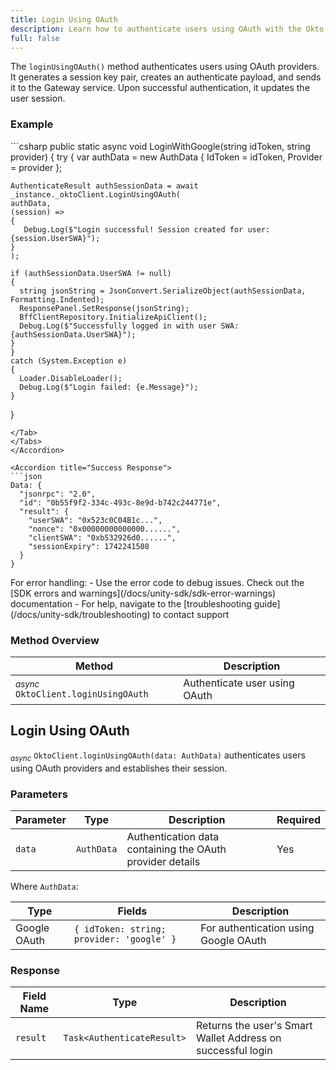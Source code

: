 ```yaml
---
title: Login Using OAuth
description: Learn how to authenticate users using OAuth with the Okto SDK.
full: false
---
```




The `loginUsingOAuth()` method authenticates users using OAuth providers. It generates a session key pair, creates an authenticate payload, and sends it to the Gateway service. Upon successful authentication, it updates the user session.

### Example

<Accordions defaultValue="Usage">
<Accordion title="Usage">
<Tabs items={['C#']}>
<Tab value="C#">
```csharp
public static async void LoginWithGoogle(string idToken, string provider)
{
  try
  {
    var authData = new AuthData
    {
      IdToken = idToken,
      Provider = provider
    };

    AuthenticateResult authSessionData = await _instance._oktoClient.LoginUsingOAuth(
    authData,
    (session) =>
    {
       Debug.Log($"Login successful! Session created for user: {session.UserSWA}");
    }
    );

    if (authSessionData.UserSWA != null)
    {
      string jsonString = JsonConvert.SerializeObject(authSessionData, Formatting.Indented);
      ResponsePanel.SetResponse(jsonString);
      BffClientRepository.InitializeApiClient();
      Debug.Log($"Successfully logged in with user SWA: {authSessionData.UserSWA}");
    }
    }
    catch (System.Exception e)
    {
      Loader.DisableLoader();
      Debug.Log($"Login failed: {e.Message}");
    }
}
```
</Tab>
</Tabs>
</Accordion>

<Accordion title="Success Response">
```json
Data: {
  "jsonrpc": "2.0",
  "id": "0b55f9f2-334c-493c-8e9d-b742c244771e",
  "result": {
    "userSWA": "0x523c0C04B1c...",
    "nonce": "0x00000000000000......",
    "clientSWA": "0xb532926d0......",
    "sessionExpiry": 1742241508
  }
}
```
</Accordion>
</Accordions>

<Callout title="Note" type="info">
For error handling:
- Use the error code to debug issues. Check out the [SDK errors and warnings](/docs/unity-sdk/sdk-error-warnings) documentation
- For help, navigate to the [troubleshooting guide](/docs/unity-sdk/troubleshooting) to contact support
</Callout>

### Method Overview

| Method | Description |
|---------|-------------|
| <sub><i>async</i></sub> `OktoClient.loginUsingOAuth` | Authenticate user using OAuth |

<div className="method-box">

## Login Using OAuth

<sub><i>async</i></sub> `OktoClient.loginUsingOAuth(data: AuthData)` authenticates users using OAuth providers and establishes their session.

### Parameters

| Parameter | Type | Description | Required |
|-----------|------|-------------|----------|
| `data` | `AuthData` | Authentication data containing the OAuth provider details | Yes |

Where `AuthData`:

| Type | Fields | Description |
|------|--------|-------------|
| Google OAuth | `{ idToken: string; provider: 'google' }` | For authentication using Google OAuth |

### Response

<Callout title="Success Response">

| Field Name | Type | Description |
|------------|------|-------------|
| `result` | `Task<AuthenticateResult>` | Returns the user's Smart Wallet Address on successful login |

</Callout>

</div>